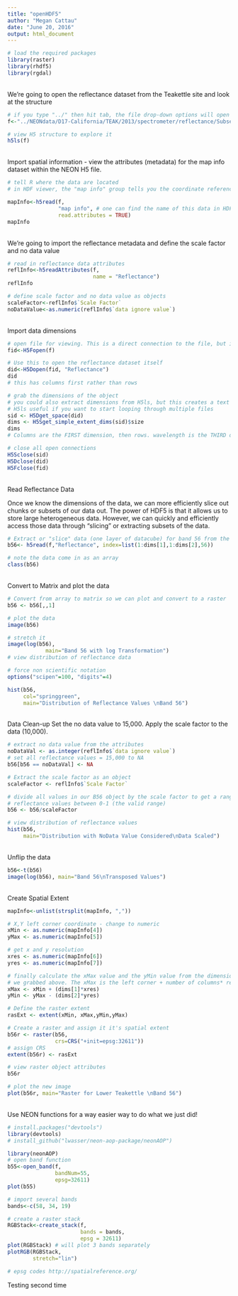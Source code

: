 ```yaml
---
title: "openHDF5"
author: "Megan Cattau"
date: "June 20, 2016"
output: html_document
---
```


```r
# load the required packages
library(raster)
library(rhdf5)
library(rgdal)
```

<br>
We're going to open the reflectance dataset from the Teakettle site and look at the structure
```r
# if you type "../" then hit tab, the file drop-down options will open automatically
f<-"../NEONdata/D17-California/TEAK/2013/spectrometer/reflectance/Subset3NIS1_20130614_100459_atmcor.h5"

# view H5 structure to explore it
h5ls(f)
```

<br>
Import spatial information - view the attributes (metadata) for the map info dataset within the NEON H5 file.
```r
# tell R where the data are located
# in HDF viewer, the "map info" group tells you the coordinate reference system and the coordinate loaction of the upper left corner of the file and spatial resolution

mapInfo<-h5read(f,
                "map info", # one can find the name of this data in HDF view
                read.attributes = TRUE)
mapInfo
```

<br>
We're going to import the reflectance metadata and define the scale factor and no data value
```r

# read in reflectance data attributes
reflInfo<-h5readAttributes(f,
                           name = "Reflectance")
reflInfo

# define scale factor and no data value as objects
scaleFactor<-reflInfo$`Scale Factor`
noDataValue<-as.numeric(reflInfo$`data ignore value`)
```

<br>
Import data dimensions
```r
# open file for viewing. This is a direct connection to the file, but it doesn't read it in. We don't want to read in a huge data cube into memory.
fid<-H5Fopen(f)

# Use this to open the reflectance dataset itself
did<-H5Dopen(fid, "Reflectance")
did
# this has columns first rather than rows

# grab the dimensions of the object
# you could also extract dimensions from H5ls, but this creates a text object and then you have to split it out
# H5ls useful if you want to start looping through multiple files
sid <- H5Dget_space(did)
dims <- H5Sget_simple_extent_dims(sid)$size
dims
# Columns are the FIRST dimension, then rows. wavelength is the THIRD dimension rather than the first. 

# close all open connections
H5Sclose(sid)
H5Dclose(did)
H5Fclose(fid)
```

<br>
Read Reflectance Data

Once we know the dimensions of the data, we can more efficiently slice out chunks or subsets of our data out. The power of HDF5 is that it allows us to store large heterogeneous data. However, we can quickly and efficiently access those data through “slicing” or extracting subsets of the data.

```r
# Extract or "slice" data (one layer of datacube) for band 56 from the HDF5 file
b56<- h5read(f,"Reflectance", index=list(1:dims[1],1:dims[2],56))

# note the data come in as an array
class(b56)
```

<br>
Convert to Matrix and plot the data
```r
# Convert from array to matrix so we can plot and convert to a raster
b56 <- b56[,,1]

# plot the data
image(b56)

# stretch it
image(log(b56),
			main="Band 56 with log Transformation")
# view distribution of reflectance data

# force non scientific notation
options("scipen"=100, "digits"=4)

hist(b56,
     col="springgreen",
     main="Distribution of Reflectance Values \nBand 56")
```

<br>
Data Clean-up
Set the no data value to 15,000.
Apply the scale factor to the data (10,000).
```r
# extract no data value from the attributes
noDataVal <- as.integer(reflInfo$`data ignore value`)
# set all reflectance values = 15,000 to NA
b56[b56 == noDataVal] <- NA

# Extract the scale factor as an object
scaleFactor <- reflInfo$`Scale Factor`

# divide all values in our B56 object by the scale factor to get a range of
# reflectance values between 0-1 (the valid range)
b56 <- b56/scaleFactor

# view distribution of reflectance values
hist(b56,
     main="Distribution with NoData Value Considered\nData Scaled")
```

<br>
Unflip the data
```r
b56<-t(b56)
image(log(b56), main="Band 56\nTransposed Values")
```

<br>
Create Spatial Extent
```r

mapInfo<-unlist(strsplit(mapInfo, ","))

# X,Y left corner coordinate - change to numeric
xMin <- as.numeric(mapInfo[4])
yMax <- as.numeric(mapInfo[5])

# get x and y resolution
xres <- as.numeric(mapInfo[6])
yres <- as.numeric(mapInfo[7])

# finally calculate the xMax value and the yMin value from the dimensions
# we grabbed above. The xMax is the left corner + number of columns* resolution.
xMax <- xMin + (dims[1]*xres)
yMin <- yMax - (dims[2]*yres)

# Define the raster extent
rasExt <- extent(xMin, xMax,yMin,yMax)

# Create a raster and assign it it's spatial extent
b56r <- raster(b56,
               crs=CRS("+init=epsg:32611"))
# assign CRS
extent(b56r) <- rasExt

# view raster object attributes
b56r

# plot the new image
plot(b56r, main="Raster for Lower Teakettle \nBand 56")
```

<br>
Use NEON functions for a way easier way to do what we just did!
```r
# install.packages("devtools")
library(devtools)
# install_github("lwasser/neon-aop-package/neonAOP")

library(neonAOP)
# open band function 
b55<-open_band(f,
               bandNum=55,
               epsg=32611)
plot(b55)

# import several bands
bands<-c(58, 34, 19)

# create a raster stack
RGBStack<-create_stack(f, 
                       bands = bands,
                       epsg = 32611)
plot(RGBStack) # will plot 3 bands separately
plotRGB(RGBStack,
        stretch="lin")

# epsg codes http://spatialreference.org/
```

Testing second time

<br>